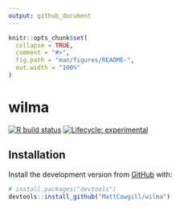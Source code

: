 ```yaml
---
output: github_document
---
```


<!-- README.md is generated from README.Rmd. Please edit that file -->

```r
knitr::opts_chunk$set(
  collapse = TRUE,
  comment = "#>",
  fig.path = "man/figures/README-",
  out.width = "100%"
)
```

# wilma

<!-- badges: start -->
[![R build status](https://github.com/MattCowgill/wilma/workflows/R-CMD-check/badge.svg)](https://github.com/MattCowgill/wilma/actions)
[![Lifecycle: experimental](https://img.shields.io/badge/lifecycle-experimental-orange.svg)](https://www.tidyverse.org/lifecycle/#experimental)
<!-- badges: end -->


## Installation

Install the development version from [GitHub](https://github.com/) with:

``` r
# install.packages("devtools")
devtools::install_github("MattCowgill/wilma")
```
